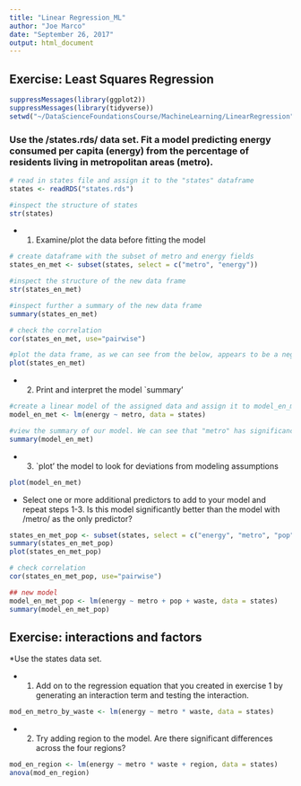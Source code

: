 ```yaml
---
title: "Linear Regression_ML"
author: "Joe Marco"
date: "September 26, 2017"
output: html_document
---
```


## Exercise: Least Squares Regression
```r
suppressMessages(library(ggplot2))
suppressMessages(library(tidyverse))
setwd("~/DataScienceFoundationsCourse/MachineLearning/LinearRegression")
```


### Use the /states.rds/ data set. Fit a model predicting energy consumed per capita (energy) from the percentage of residents living in metropolitan areas (metro).

```r
# read in states file and assign it to the "states" dataframe
states <- readRDS("states.rds")

#inspect the structure of states
str(states)
```

* 1. Examine/plot the data before fitting the model
```r
# create dataframe with the subset of metro and energy fields
states_en_met <- subset(states, select = c("metro", "energy"))

#inspect the structure of the new data frame
str(states_en_met)

#inspect further a summary of the new data frame
summary(states_en_met)

# check the correlation
cor(states_en_met, use="pairwise")

#plot the data frame, as we can see from the below, appears to be a negative correlation hence the best line we could fit against the plot would show that as metro increases, energy levels decrease
plot(states_en_met)
```

* 2. Print and interpret the model `summary'

```r
#create a linear model of the assigned data and assign it to model_en_met
model_en_met <- lm(energy ~ metro, data = states)

#view the summary of our model. We can see that "metro" has significance in our model as defined by the * next to our value
summary(model_en_met)
```

* 3. `plot' the model to look for deviations from modeling assumptions

```r
plot(model_en_met)
```

* Select one or more additional predictors to add to your model and repeat steps 1-3. Is this model significantly better than the model with /metro/ as the only predictor?
```r
states_en_met_pop <- subset(states, select = c("energy", "metro", "pop"))
summary(states_en_met_pop)
plot(states_en_met_pop)

# check correlation
cor(states_en_met_pop, use="pairwise")

## new model
model_en_met_pop <- lm(energy ~ metro + pop + waste, data = states)
summary(model_en_met_pop)
```


## Exercise: interactions and factors

*Use the states data set.

* 1. Add on to the regression equation that you created in exercise 1 by generating an interaction term and testing the interaction.

```r
mod_en_metro_by_waste <- lm(energy ~ metro * waste, data = states)
```


* 2. Try adding region to the model. Are there significant differences across the four regions?

```r
mod_en_region <- lm(energy ~ metro * waste + region, data = states)
anova(mod_en_region)
```

